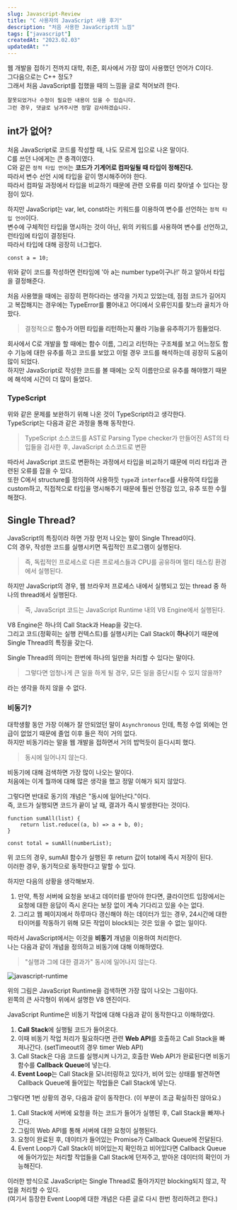 ```yaml
---
slug: Javascript-Review
title: "C 사용자의 JavaScript 사용 후기"
description: "처음 사용한 JavaScript의 느낌"
tags: ["javascript"]
createdAt: "2023.02.03"
updatedAt: ""
---
```


웹 개발을 접하기 전까지 대학, 취준, 회사에서 가장 많이 사용했던 언어가 C이다.<br/>
그다음으로는 C++ 정도?<br/>
그래서 처음 JavaScript를 접했을 때의 느낌을 글로 적어보려 한다.

```
잘못되었거나 수정이 필요한 내용이 있을 수 있습니다.
그런 경우, 댓글로 남겨주시면 정말 감사하겠습니다.
```

## int가 없어?

처음 JavaScript로 코드를 작성할 때, 나도 모르게 입으로 나온 말이다.<br/>
C를 쓰던 나에게는 큰 충격이였다.<br/>
C와 같은 `정적 타입 언어`는 **코드가 기계어로 컴파일될 때 타입이 정해진다.**<br/>
따라서 변수 선언 시에 타입을 같이 명시해주어야 한다.<br/>
따라서 컴파일 과정에서 타입을 비교하기 때문에 관련 오류를 미리 찾아낼 수 있다는 장점이 있다.

하지만 JavaScript는 var, let, const라는 키워드를 이용하여 변수를 선언하는 `정적 타입 언어`이다.<br/>
변수에 구체적인 타입을 명시하는 것이 아닌, 위의 키워드를 사용하여 변수를 선언하고, 런타임에 타입이 결정된다.<br/>
따라서 타입에 대해 굉장히 너그럽다.

```
const a = 10;
```

위와 같이 코드를 작성하면 런타임에 '아 a는 number type이구나!' 하고 알아서 타입을 결정해준다.

처음 사용했을 때에는 굉장히 편하다라는 생각을 가지고 있었는데, 점점 코드가 길어지고 복잡해지는 경우에는 TypeError를 뿜어내고 어디에서 오류인지를 찾느라 골치가 아팠다.

> 결정적으로 **함수가 어떤 타입을 리턴하는지 몰라 기능을 유추하기가 힘들었다.**

회사에서 C로 개발을 할 때에는 함수 이름, 그리고 리턴하는 구조체를 보고 어느정도 함수 기능에 대한 유추를 하고 코드를 보았고 이럴 경우 코드를 해석하는데 굉장히 도움이 많이 되었다.<br/>
하지만 JavaScript로 작성한 코드를 볼 때에는 오직 이름만으로 유추를 해야했기 때문에 해석에 시간이 더 많이 들었다.

### TypeScript

위와 같은 문제를 보완하기 위해 나온 것이 TypeScript라고 생각한다.<br/>
TypeScript는 다음과 같은 과정을 통해 동작한다.

> TypeScript 소스코드를 AST로 Parsing
> Type checker가 만들어진 AST의 타입들을 검사한 후, JavaScript 소스코드로 변환

따라서 JavaScript 코드로 변환하는 과정에서 타입을 비교하기 떄문에 미리 타입과 관련된 오류를 잡을 수 있다.<br/>
또한 C에서 structure를 정의하여 사용하듯 `type`과 `interface`를 사용하여 타입을 custom하고, 직접적으로 타입을 명시해주기 때문에 훨씬 안정감 있고, 유추 또한 수월해졌다.

## Single Thread?

JavaScript의 특징이라 하면 가장 먼저 나오는 말이 Single Thread이다.<br/>
C의 경우, 작성한 코드를 실행시키면 독립적인 프로그램이 실행된다.

> 즉, 독립적인 프로세스로 다른 프로세스들과 CPU를 공유하며 멀티 태스킹 환경에서 실행된다.

하지만 JavaScript의 경우, 웹 브라우저 프로세스 내에서 실행되고 있는 thread 중 하나의 thread에서 실행된다.

> 즉, JavaScript 코드는 JavaScript Runtime 내의 V8 Engine에서 실행된다.

V8 Engine은 하나의 Call Stack과 Heap을 갖는다.<br/>
그리고 코드(정확히는 실행 컨텍스트)를 실행시키는 Call Stack이 **하나**이기 때문에 Single Thread의 특징을 갖는다.

Single Thread의 의미는 한번에 하나의 일만을 처리할 수 있다는 말이다.

> 그렇다면 엄청나게 큰 일을 하게 될 경우, 모든 일을 중단시킬 수 있지 않을까?

라는 생각을 하지 않을 수 없다.

### 비동기?

대학생활 동안 가장 이해가 잘 안되었던 말이 `Asynchronous` 인데, 특정 수업 외에는 언급이 없었기 때문에 졸업 이후 들은 적이 거의 없다.<br/>
하지만 비동기라는 말을 웹 개발을 접하면서 거의 밥먹듯이 듣다시피 했다.

> 동시에 일어나지 않는다.

비동기에 대해 검색하면 가장 많이 나오는 말이다.<br/>
처음에는 이게 뭘까에 대해 많은 생각을 했고 정말 이해가 되지 않았다.

그렇다면 반대로 동기의 개념은 "동시에 일어난다."이다.<br/>
즉, 코드가 실행되면 코드가 끝이 날 때, 결과가 즉시 발생한다는 것이다.

```
function sumAll(list) {
	return list.reduce((a, b) => a + b, 0);
}

const total = sumAll(numberList);
```

위 코드의 경우, sumAll 함수가 실행된 후 return 값이 total에 즉시 저장이 된다.<br/>
이러한 경우, 동기적으로 동작한다고 말할 수 있다.

하지만 다음의 상황을 생각해보자.

1. 만약, 특정 서버에 요청을 보내고 데이터를 받아야 한다면, 클라이언트 입장에서는 요청에 대한 응답이 즉시 온다는 보장 없이 계속 기다리고 있을 수는 없다.
2. 그리고 웹 페이지에서 하루마다 갱신해야 하는 데이터가 있는 경우, 24시간에 대한 타이머를 작동하기 위해 모든 작업이 block되는 것은 있을 수 없는 일이다.

따라서 JavaScript에서는 이것을 **비동기** 개념을 이용하여 처리한다.<br/>
나는 다음과 같이 개념을 정의하고 비동기에 대해 이해하였다.

> "실행과 그에 대한 결과가" 동시에 일어나지 않는다.

![javascript-runtime](./1png)

위의 그림은 JavaScript Runtime을 검색하면 가장 많이 나오는 그림이다.<br/>
왼쪽의 큰 사각형이 위에서 설명한 V8 엔진이다.

JavaScript Runtime은 비동기 작업에 대해 다음과 같이 동작한다고 이해하였다.

1. **Call Stack**에 실행될 코드가 들어온다.
2. 이때 비동기 작업 처리가 필요하다면 관련 **Web API**를 호출하고 Call Stack을 빠져나간다.
   (setTimeout의 경우 timer Web API)
3. Call Stack은 다음 코드를 실행시켜 나가고, 호출한 Web API가 완료된다면 비동기 함수를 **Callback Queue**에 넣는다.
4. **Event Loop**는 Call Stack을 모니터링하고 있다가, 비어 있는 상태를 발견하면 Callback Queue에 들어있는 작업들은 Call Stack에 넣는다.

그렇다면 1번 상황의 경우, 다음과 같이 동작한다. (이 부분이 조금 확실하진 않아요.)

1. Call Stack에 서버에 요청을 하는 코드가 들어가 실행된 후, Call Stack을 빠져나간다.
2. 그림의 Web API를 통해 서버에 대한 요청이 실행된다.
3. 요청이 완료된 후, 데이터가 들어있는 Promise가 Callback Queue에 전달된다.
4. Event Loop가 Call Stack이 비어있는지 확인하고 비어있다면 Callback Queue에 들어가있는 처리할 작업들을 Call Stack에 던져주고, 받아온 데이터의 확인이 가능해진다.

이러한 방식으로 JavaScript는 Single Thread로 돌아가지만 blocking되지 않고, 작업을 처리할 수 있다.<br/>
(여기서 등장한 Event Loop에 대한 개념은 다른 글로 다시 한번 정리하려고 한다.)
